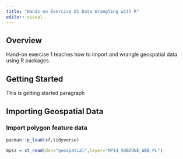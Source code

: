 ```yaml
---
title: "Hands-on Exercise 01 Data Wrangling with R"
editor: visual
---
```


## Overview

Hand-on exercise 1 teaches how to import and wrangle geospatial data using R packages.

## Getting Started

This is getting started paragraph

## Importing Geospatial Data

### Import polygon feature data

```r
pacman::p_load(sf,tidyverse)
```

```r
mpsz = st_read(dsn="geospatial",layer="MP14_SUBZONE_WEB_PL")
```
